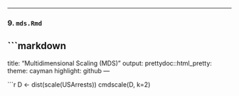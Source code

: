 
---

### 9. `mds.Rmd`
```markdown
---
title: "Multidimensional Scaling (MDS)"
output:
  prettydoc::html_pretty:
    theme: cayman
    highlight: github
---

```r
D <- dist(scale(USArrests))
cmdscale(D, k=2)
